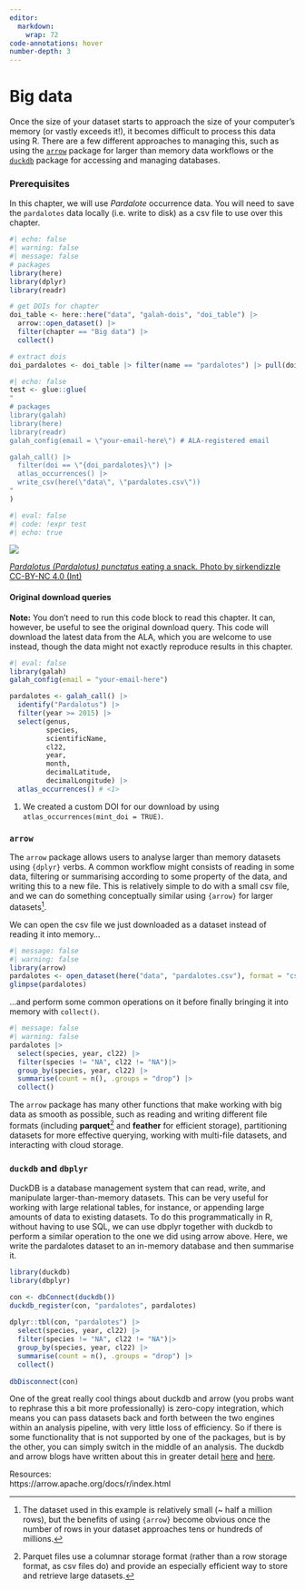 ```yaml
---
editor: 
  markdown: 
    wrap: 72
code-annotations: hover
number-depth: 3
---
```


# Big data

Once the size of your dataset starts to approach the size of your computer's memory (or vastly exceeds it!), it becomes difficult to process this data using R. There are a few different approaches to managing this, such as using the [`arrow`](https://arrow.apache.org/docs/r/index.html) package for larger than memory data workflows or the [`duckdb`](https://r.duckdb.org/index.html) package for accessing and managing databases.  

### Prerequisites

In this chapter, we will use *Pardalote* occurrence data. You will need to save the `pardalotes` data locally (i.e. write to disk) as a csv file to use over this chapter.

```r
#| echo: false
#| warning: false
#| message: false
# packages
library(here)
library(dplyr)
library(readr)

# get DOIs for chapter
doi_table <- here::here("data", "galah-dois", "doi_table") |>
  arrow::open_dataset() |>
  filter(chapter == "Big data") |>
  collect()

# extract dois
doi_pardalotes <- doi_table |> filter(name == "pardalotes") |> pull(doi)
```

```r
#| echo: false
test <- glue::glue(
"
# packages
library(galah)
library(here)
library(readr)
galah_config(email = \"your-email-here\") # ALA-registered email

galah_call() |>
  filter(doi == \"{doi_pardalotes}\") |>
  atlas_occurrences() |>
  write_csv(here(\"data\", \"pardalotes.csv\"))
"
)
```

```r
#| eval: false
#| code: !expr test
#| echo: true
```

:::{.aside}

<img class = "rounded" src="https://ala-images.s3.ap-southeast-2.amazonaws.com/store/7/6/2/0/1b7b3e7a-80d8-49e2-be69-f2b7ebb10267/original"></img>

::: {.figure-caption}
[*Pardalotus (Pardalotus) punctatus* eating a snack. Photo by sirkendizzle CC-BY-NC 4.0
(Int)](https://biocache.ala.org.au/occurrences/90dfaafd-a77c-4ccc-842d-3218a1ce64d2)
:::
:::

<!-- Queries -->
:::{.callout-note collapse="true" appearance="minimal"}

#### Original download queries

**Note:** You don't need to run this code block to read this chapter. It can, however, be useful to see the original download query. This code will download the latest data from the ALA, which you are welcome to use instead, though the data might not exactly reproduce results in this chapter.

```r
#| eval: false
library(galah)
galah_config(email = "your-email-here")

pardalotes <- galah_call() |>
  identify("Pardalotus") |>
  filter(year >= 2015) |>
  select(genus, 
         species, 
         scientificName, 
         cl22,
         year,
         month, 
         decimalLatitude,
         decimalLongitude) |> 
  atlas_occurrences() # <1>
```
1. We created a custom DOI for our download by using `atlas_occurrences(mint_doi = TRUE)`.

:::

### `arrow`  

The `arrow` package allows users to analyse larger than memory datasets using `{dplyr}` verbs. A common workflow might consists of reading in some data, filtering or summarising according to some property of the data, and writing this to a new file. This is relatively simple to do with a small csv file, and we can do something conceptually similar using `{arrow}` for larger datasets[^large-dataset]. 

[^large-dataset]: The dataset used in this example is relatively small (~ half a million rows), but the benefits of using `{arrow}` become obvious once the number of rows in your dataset approaches tens or hundreds of millions.

We can open the csv file we just downloaded as a dataset instead of reading it into memory...
 
```r
#| message: false
#| warning: false
library(arrow)
pardalotes <- open_dataset(here("data", "pardalotes.csv"), format = "csv")
glimpse(pardalotes)
```

...and perform some common operations on it before finally bringing it into memory with `collect()`. 

```r
#| message: false
#| warning: false
pardalotes |> 
  select(species, year, cl22) |> 
  filter(species != "NA", cl22 != "NA")|> 
  group_by(species, year, cl22) |> 
  summarise(count = n(), .groups = "drop") |>
  collect()
```

The `arrow` package has many other functions that make working with big data as smooth as possible, such as reading and writing different file formats (including **parquet**[^parquet] and **feather** for efficient storage), partitioning datasets for more effective querying, working with multi-file datasets, and interacting with cloud storage. 

[^parquet]: Parquet files use a columnar storage format (rather than a row storage format, as csv files do) and provide an especially efficient way to store and retrieve large datasets. 


### `duckdb` and `dbplyr`  

DuckDB is a database management system that can read, write, and manipulate larger-than-memory datasets. This can be very useful for working with large relational tables, for instance, or appending large amounts of data to existing datasets. To do this programmatically in R, without having to use SQL, we can use dbplyr together with duckdb to perform a similar operation to the one we did using arrow above. Here, we write the pardalotes dataset to an in-memory database and then summarise it. 

```r
library(duckdb)
library(dbplyr)  

con <- dbConnect(duckdb()) 
duckdb_register(con, "pardalotes", pardalotes)  
  
dplyr::tbl(con, "pardalotes") |>
  select(species, year, cl22) |> 
  filter(species != "NA", cl22 != "NA")|> 
  group_by(species, year, cl22) |> 
  summarise(count = n(), .groups = "drop") |>
  collect()
  
dbDisconnect(con)  
```

One of the great really cool things about duckdb and arrow (you probs want to rephrase this a bit more professionally) is zero-copy integration, which means you can pass datasets back and forth between the two engines within an analysis pipeline, with very little loss of efficiency. So if there is some functionality that is not supported by one of the packages, but is by the other, you can simply switch in the middle of an analysis. The duckdb and arrow blogs have written about this in greater detail [here](https://arrow.apache.org/blog/2021/12/03/arrow-duckdb/) and [here](https://duckdb.org/2021/12/03/duck-arrow.html). 

<!-- R4DS also has sections on arrow and duckdb, not sure if you want to link to those? -->
Resources:  
https://arrow.apache.org/docs/r/index.html

